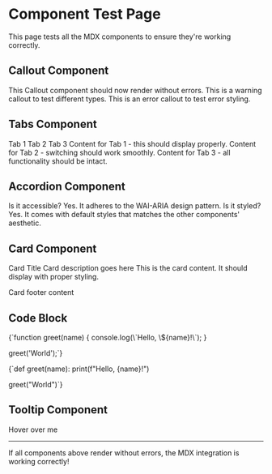 # Component Test Page

This page tests all the MDX components to ensure they're working correctly.

## Callout Component

<Callout type="tip" title="Success!">
  This Callout component should now render without errors.
</Callout>

<Callout type="warning" title="Warning Example">
  This is a warning callout to test different types.
</Callout>

<Callout type="error" title="Error Example">
  This is an error callout to test error styling.
</Callout>

## Tabs Component

<Tabs defaultValue="tab1">
  <TabsList>
    <Tab value="tab1">Tab 1</Tab>
    <Tab value="tab2">Tab 2</Tab>
    <Tab value="tab3">Tab 3</Tab>
  </TabsList>
  <TabsContent value="tab1">
    Content for Tab 1 - this should display properly.
  </TabsContent>
  <TabsContent value="tab2">
    Content for Tab 2 - switching should work smoothly.
  </TabsContent>
  <TabsContent value="tab3">
    Content for Tab 3 - all functionality should be intact.
  </TabsContent>
</Tabs>

## Accordion Component

<Accordion type="single" collapsible>
  <AccordionItem value="item-1">
    <AccordionTrigger>Is it accessible?</AccordionTrigger>
    <AccordionContent>
      Yes. It adheres to the WAI-ARIA design pattern.
    </AccordionContent>
  </AccordionItem>
  <AccordionItem value="item-2">
    <AccordionTrigger>Is it styled?</AccordionTrigger>
    <AccordionContent>
      Yes. It comes with default styles that matches the other components'
      aesthetic.
    </AccordionContent>
  </AccordionItem>
</Accordion>

## Card Component

<Card className="my-4">
  <CardHeader>
    <CardTitle>Card Title</CardTitle>
    <CardDescription>Card description goes here</CardDescription>
  </CardHeader>
  <CardContent>
    This is the card content. It should display with proper styling.
  </CardContent>
  <CardFooter>
    <p>Card footer content</p>
  </CardFooter>
</Card>

## Code Block

<CodeBlock language="javascript" title="Example JavaScript">
{`function greet(name) {
  console.log(\`Hello, \${name}!\`);
}

greet('World');`}

</CodeBlock>

<CodeBlock language="python" title="Example Python">
{`def greet(name):
    print(f"Hello, {name}!")

greet("World")`}

</CodeBlock>

## Tooltip Component

<Tooltip content="This is a tooltip">
  <span className="underline cursor-help">Hover over me</span>
</Tooltip>

---

If all components above render without errors, the MDX integration is working correctly!

